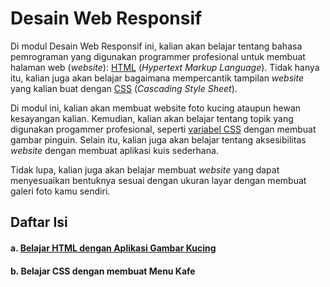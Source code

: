 # Desain Web Responsif

Di modul Desain Web Responsif ini, kalian akan belajar tentang bahasa pemrograman yang digunakan programmer profesional untuk membuat halaman web (_website_): [HTML](https://id.wikipedia.org/wiki/HTML) (_Hypertext Markup Language_). Tidak hanya itu, kalian juga akan belajar bagaimana mempercantik tampilan _website_ yang kalian buat dengan [CSS](https://id.wikipedia.org/wiki/Cascading_Style_Sheets) (_Cascading Style Sheet_).

Di modul ini, kalian akan membuat website foto kucing ataupun hewan kesayangan kalian. Kemudian, kalian akan belajar tentang topik yang digunakan progammer profesional, seperti [variabel CSS](https://www.w3schools.com/css/css3_variables.asp) dengan membuat gambar pinguin. Selain itu, kalian juga akan belajar tentang aksesibilitas _website_ dengan membuat aplikasi kuis sederhana.

Tidak lupa, kalian juga akan belajar membuat _website_ yang dapat menyesuaikan bentuknya sesuai dengan ukuran layar dengan membuat galeri foto kamu sendiri.

## Daftar Isi

#### a. [Belajar HTML dengan Aplikasi Gambar Kucing](/responsive-web/learn-html-by-building-a-cat-photo-app/a1-tag-html)

#### b. Belajar CSS dengan membuat Menu Kafe
